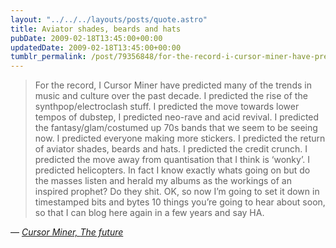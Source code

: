 ```yaml
---
layout: "../../../layouts/posts/quote.astro"
title: Aviator shades, beards and hats
pubDate: 2009-02-18T13:45:00+00:00
updatedDate: 2009-02-18T13:45:00+00:00
tumblr_permalink: /post/79356848/for-the-record-i-cursor-miner-have-predicted-many
---
```


> For the record, I Cursor Miner have predicted many of the trends in music and culture over the past decade. I predicted the rise of the synthpop/electroclash stuff. I predicted the move towards lower tempos of dubstep, I predicted neo-rave and acid revival. I predicted the fantasy/glam/costumed up 70s bands that we seem to be seeing now. I predicted everyone making more stickers. I predicted the return of aviator shades, beards and hats. I predicted the credit crunch. I predicted the move away from quantisation that I think is &lsquo;wonky&rsquo;. I predicted helicopters. In fact I know exactly whats going on but do the masses listen and herald my albums as the workings of an inspired prophet? Do they shit. OK, so now I&rsquo;m going to set it down in timestamped bits and bytes 10 things you&rsquo;re going to hear about soon, so that I can blog here again in a few years and say HA.

— <cite>[Cursor Miner, _The future_](http://blogs.myspace.com/index.cfm?fuseaction=blog.view&friendID=57570494&blogID=471509926)</cite>
